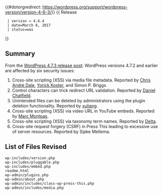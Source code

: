 {{#dotorgredirect: https://wordpress.org/support/wordpress-version/version-4-6-3/}}
{{ Release
  | version = 4.6.4
  | date=March 6, 2017
  | status=was
}}

== Summary ==

From the [https://wordpress.org/news/2017/03/wordpress-4-7-3-security-and-maintenance-release/ WordPress 4.7.3 release post]: WordPress versions 4.7.2 and earlier are affected by six security issues:

# Cross-site scripting (XSS) via media file metadata.  Reported by [https://www.securesolutions.no/ Chris Andrè Dale], [https://twitter.com/yorickkoster Yorick Koster], and Simon P. Briggs.
# Control characters can trick redirect URL validation.  Reported by [http://www.danielchatfield.com/ Daniel Chatfield].
# Unintended files can be deleted by administrators using the plugin deletion functionality.  Reported by [http://b.360.cn/ xuliang].
# Cross-site scripting (XSS) via video URL in YouTube embeds.  Reported by [https://twitter.com/marcs0h Marc Montpas].
# Cross-site scripting (XSS) via taxonomy term names.  Reported by [https://profiles.wordpress.org/deltamgm2 Delta].
# Cross-site request forgery (CSRF) in Press This leading to excessive use of server resources.  Reported by Sipke Mellema.

== List of Files Revised ==
 
<pre>
wp-includes/version.php
wp-includes/pluggable.php
wp-includes/embed.php
readme.html
wp-admin/plugins.php
wp-admin/about.php
wp-admin/includes/class-wp-press-this.php
wp-admin/includes/media.php
</pre>
